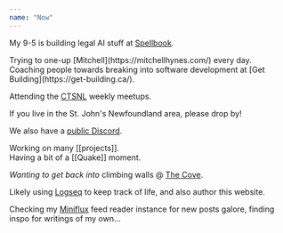 ```yaml
---
name: "Now"
---
```


My 9-5 is building legal AI stuff at [Spellbook](https://spellbook.legal/).

<div class="ml-[2rem] mb-8">
Trying to one-up [Mitchell](https://mitchellhynes.com/) every day.

</div>
Coaching people towards breaking into software development at [Get Building](https://get-building.ca/).

Attending the [CTSNL](https://ctsnl.ca/) weekly meetups.

<div class="ml-[2rem] mb-8">
If you live in the St. John's Newfoundland area, please drop by!

<a name="ctsnl-discord"></a>
We also have a [public Discord](http://discord.ctsnl.ca/).

</div>
Working on many [[projects]].

<div class="ml-[2rem] mb-8">
Having a bit of a [[Quake]] moment.

</div>
<div class="w-full h-4"></div>

_Wanting to get back into_ climbing walls @ [The Cove](https://www.covebouldering.com/).

<div class="w-full h-4"></div>

Likely using [Logseq](https://logseq.com/) to keep track of life, and also author this website.

Checking my [Miniflux](https://miniflux.app/) feed reader instance for new posts galore, finding inspo for writings of my own...

